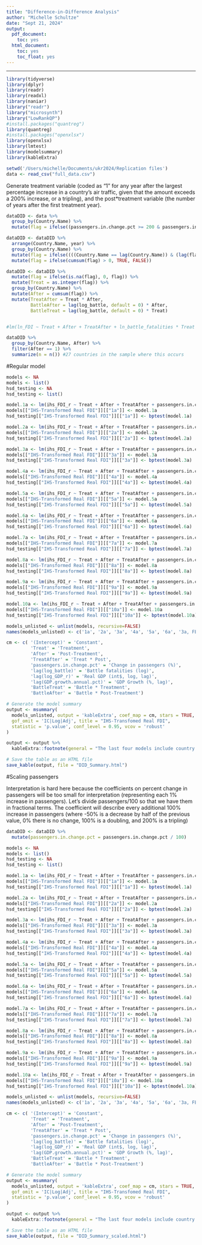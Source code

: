 ```yaml
---
title: "Difference-in-Difference Analysis"
author: "Michelle Schultze"
date: "Sept 21, 2024"
output:
  pdf_document:
    toc: yes
  html_document:
    toc: yes
    toc_float: yes
---
```

---

```r
library(tidyverse)
library(dplyr)
library(readr)
library(readxl)
library(naniar)
library("readr")
library("microsynth")
library("LowRankQP")
#install.packages("quantreg")
library(quantreg)
#install.packages("openxlsx")
library(openxlsx)
library(lmtest)
library(modelsummary)
library(kableExtra)

setwd('/Users/michelle/Documents/ukr2024/Replication files')
data <- read_csv("full_data.csv")
```

Generate treatment variable (coded as “1” for any year after the largest percentage increase in a country's air traffic, given that the amount exceeds a 200% increase, or a tripling), and the post*treatment variable (the number of years after the first treatment year).

```r
dataDID <- data %>%
  group_by(Country.Name) %>%
  mutate(flag = ifelse((passengers.in.change.pct >= 200 & passengers.in.change.pct == max(passengers.in.change.pct)), TRUE, FALSE))

dataDID <- dataDID %>%
  arrange(Country.Name, year) %>%
  group_by(Country.Name) %>%
  mutate(flag = ifelse((((Country.Name == lag(Country.Name)) & (lag(flag) == TRUE)) | flag == TRUE), TRUE, flag)) %>%
  mutate(flag = ifelse(cumsum(flag) > 0, TRUE, FALSE))

dataDID <- dataDID %>%
  mutate(flag = ifelse(is.na(flag), 0, flag)) %>%
  mutate(Treat = as.integer(flag)) %>%
  group_by(Country.Name) %>%
  mutate(After = cumsum(flag)) %>%
  mutate(TreatAfter = Treat * After,
         BattleAfter = lag(log_battle, default = 0) * After,
         BattleTreat = lag(log_battle, default = 0) * Treat)


#lm(ln_FDI ~ Treat + After + TreatAfter + ln_battle_fatalities * Treat + ln_GDP)

dataDID %>%
  group_by(Country.Name, After) %>%
  filter(After == 1) %>%
  summarize(n = n()) #27 countries in the sample where this occurs
```

#Regular model

```r
models <- NA
models <- list()
hsd_testing <- NA
hsd_testing <- list()

model.1a <- lm(ihs_FDI_r ~ Treat + After + TreatAfter + passengers.in.change.pct, data = dataDID)
models[["IHS-Transformed Real FDI"]][["1a"]] <- model.1a
hsd_testing[["IHS-Transformed Real FDI"]][["1a"]] <- bptest(model.1a)

model.2a <- lm(ihs_FDI_r ~ Treat + After + TreatAfter + passengers.in.change.pct + lag(log_battle), data = dataDID)
models[["IHS-Transformed Real FDI"]][["2a"]] <- model.2a
hsd_testing[["IHS-Transformed Real FDI"]][["2a"]] <- bptest(model.2a)

model.3a <- lm(ihs_FDI_r ~ Treat + After + TreatAfter + passengers.in.change.pct + lag(log_battle) + lag(log_GDP_r), data = dataDID)
models[["IHS-Transformed Real FDI"]][["3a"]] <- model.3a
hsd_testing[["IHS-Transformed Real FDI"]][["3a"]] <- bptest(model.3a)

model.4a <- lm(ihs_FDI_r ~ Treat + After + TreatAfter + passengers.in.change.pct + lag(log_battle) + lag(log_GDP_r) + lag(GDP.growth.annual.pct), data = dataDID)
models[["IHS-Transformed Real FDI"]][["4a"]] <- model.4a
hsd_testing[["IHS-Transformed Real FDI"]][["4a"]] <- bptest(model.4a)

model.5a <- lm(ihs_FDI_r ~ Treat + After + TreatAfter + passengers.in.change.pct + lag(log_battle) + lag(log_GDP_r) + BattleTreat, data = dataDID)
models[["IHS-Transformed Real FDI"]][["5a"]] <- model.5a
hsd_testing[["IHS-Transformed Real FDI"]][["5a"]] <- bptest(model.5a)

model.6a <- lm(ihs_FDI_r ~ Treat + After + TreatAfter + passengers.in.change.pct + lag(log_battle) + lag(log_GDP_r) + BattleAfter, data = dataDID)
models[["IHS-Transformed Real FDI"]][["6a"]] <- model.6a
hsd_testing[["IHS-Transformed Real FDI"]][["6a"]] <- bptest(model.6a)

model.7a <- lm(ihs_FDI_r ~ Treat + After + TreatAfter + passengers.in.change.pct + lag(log_battle) + lag(log_GDP_r) + factor(Country.Name), data = dataDID)
models[["IHS-Transformed Real FDI"]][["7a"]] <- model.7a
hsd_testing[["IHS-Transformed Real FDI"]][["7a"]] <- bptest(model.7a)

model.8a <- lm(ihs_FDI_r ~ Treat + After + TreatAfter + passengers.in.change.pct + lag(log_battle) + lag(log_GDP_r) + lag(GDP.growth.annual.pct) + factor(Country.Name), data = dataDID)
models[["IHS-Transformed Real FDI"]][["8a"]] <- model.8a
hsd_testing[["IHS-Transformed Real FDI"]][["8a"]] <- bptest(model.8a)

model.9a <- lm(ihs_FDI_r ~ Treat + After + TreatAfter + passengers.in.change.pct + lag(log_battle) + lag(log_GDP_r) + BattleTreat + factor(Country.Name), data = dataDID)
models[["IHS-Transformed Real FDI"]][["9a"]] <- model.9a
hsd_testing[["IHS-Transformed Real FDI"]][["9a"]] <- bptest(model.9a)

model.10a <- lm(ihs_FDI_r ~ Treat + After + TreatAfter + passengers.in.change.pct + lag(log_battle) + lag(log_GDP_r) + BattleAfter + factor(Country.Name), data = dataDID)
models[["IHS-Transformed Real FDI"]][["10a"]] <- model.10a
hsd_testing[["IHS-Transformed Real FDI"]][["10a"]] <- bptest(model.10a)
```

```r
models_unlisted <- unlist(models, recursive=FALSE)
names(models_unlisted) <- c('1a', '2a', '3a', '4a', '5a', '6a', '3a, FE', '4a, FE', '5a, FE', '6a, FE')

cm <- c( '(Intercept)' = 'Constant', 
         'Treat' = 'Treatment',
         'After' = 'Post-Treatment',
         'TreatAfter' = 'Treat * Post',
         'passengers.in.change.pct' = 'Change in passengers (%)',
         'lag(log_battle)' = 'Battle fatalities (log)', 
         'lag(log_GDP_r)' = 'Real GDP (int$, log, lag)',
         'lag(GDP.growth.annual.pct)' = 'GDP Growth (%, lag)',
         'BattleTreat' = 'Battle * Treatment',
         'BattleAfter' = 'Battle * Post-Treatment')

# Generate the model summary
output <- msummary(
  models_unlisted, output = 'kableExtra', coef_map = cm, stars = TRUE, 
  gof_omit = 'IC|Log|Adj', title = "IHS-Transfomed Real FDI", 
  statistic = 'p.value', conf_level = 0.95, vcov = 'robust'
)

output <- output %>%
  kableExtra::footnote(general = "The last four models include country fixed effects.")

# Save the table as an HTML file
save_kable(output, file = "DID_Summary.html")
```

#Scaling passengers 

Interpretation is hard here because the coefficients on percent change in passengers will be too small for interpretation (representing each 1% increase in passengers). Let's divide passengers/100 so that we have them in fractional terms. The coefficient will describe every additional 100% increase in passengers (where -50% is a decrease by half of the previous value, 0% there is no change, 100% is a doubling, and 200% is a tripling)
```r
dataDID <- dataDID %>%
  mutate(passengers.in.change.pct = passengers.in.change.pct / 100)
```

```r
models <- NA
models <- list()
hsd_testing <- NA
hsd_testing <- list()

model.1a <- lm(ihs_FDI_r ~ Treat + After + TreatAfter + passengers.in.change.pct, data = dataDID)
models[["IHS-Transformed Real FDI"]][["1a"]] <- model.1a
hsd_testing[["IHS-Transformed Real FDI"]][["1a"]] <- bptest(model.1a)

model.2a <- lm(ihs_FDI_r ~ Treat + After + TreatAfter + passengers.in.change.pct + lag(log_battle), data = dataDID)
models[["IHS-Transformed Real FDI"]][["2a"]] <- model.2a
hsd_testing[["IHS-Transformed Real FDI"]][["2a"]] <- bptest(model.2a)

model.3a <- lm(ihs_FDI_r ~ Treat + After + TreatAfter + passengers.in.change.pct + lag(log_battle) + lag(log_GDP_r), data = dataDID)
models[["IHS-Transformed Real FDI"]][["3a"]] <- model.3a
hsd_testing[["IHS-Transformed Real FDI"]][["3a"]] <- bptest(model.3a)

model.4a <- lm(ihs_FDI_r ~ Treat + After + TreatAfter + passengers.in.change.pct + lag(log_battle) + lag(log_GDP_r) + lag(GDP.growth.annual.pct), data = dataDID)
models[["IHS-Transformed Real FDI"]][["4a"]] <- model.4a
hsd_testing[["IHS-Transformed Real FDI"]][["4a"]] <- bptest(model.4a)

model.5a <- lm(ihs_FDI_r ~ Treat + After + TreatAfter + passengers.in.change.pct + lag(log_battle) + lag(log_GDP_r) + BattleTreat, data = dataDID)
models[["IHS-Transformed Real FDI"]][["5a"]] <- model.5a
hsd_testing[["IHS-Transformed Real FDI"]][["5a"]] <- bptest(model.5a)

model.6a <- lm(ihs_FDI_r ~ Treat + After + TreatAfter + passengers.in.change.pct + lag(log_battle) + lag(log_GDP_r) + BattleAfter, data = dataDID)
models[["IHS-Transformed Real FDI"]][["6a"]] <- model.6a
hsd_testing[["IHS-Transformed Real FDI"]][["6a"]] <- bptest(model.6a)

model.7a <- lm(ihs_FDI_r ~ Treat + After + TreatAfter + passengers.in.change.pct + lag(log_battle) + lag(log_GDP_r) + factor(Country.Name), data = dataDID)
models[["IHS-Transformed Real FDI"]][["7a"]] <- model.7a
hsd_testing[["IHS-Transformed Real FDI"]][["7a"]] <- bptest(model.7a)

model.8a <- lm(ihs_FDI_r ~ Treat + After + TreatAfter + passengers.in.change.pct + lag(log_battle) + lag(log_GDP_r) + lag(GDP.growth.annual.pct) + factor(Country.Name), data = dataDID)
models[["IHS-Transformed Real FDI"]][["8a"]] <- model.8a
hsd_testing[["IHS-Transformed Real FDI"]][["8a"]] <- bptest(model.8a)

model.9a <- lm(ihs_FDI_r ~ Treat + After + TreatAfter + passengers.in.change.pct + lag(log_battle) + lag(log_GDP_r) + BattleTreat + factor(Country.Name), data = dataDID)
models[["IHS-Transformed Real FDI"]][["9a"]] <- model.9a
hsd_testing[["IHS-Transformed Real FDI"]][["9a"]] <- bptest(model.9a)

model.10a <- lm(ihs_FDI_r ~ Treat + After + TreatAfter + passengers.in.change.pct + lag(log_battle) + lag(log_GDP_r) + BattleAfter + factor(Country.Name), data = dataDID)
models[["IHS-Transformed Real FDI"]][["10a"]] <- model.10a
hsd_testing[["IHS-Transformed Real FDI"]][["10a"]] <- bptest(model.10a)
```

```r
models_unlisted <- unlist(models, recursive=FALSE)
names(models_unlisted) <- c('1a', '2a', '3a', '4a', '5a', '6a', '3a, FE', '4a, FE', '5a, FE', '6a, FE')

cm <- c( '(Intercept)' = 'Constant', 
         'Treat' = 'Treatment',
         'After' = 'Post-Treatment',
         'TreatAfter' = 'Treat * Post',
         'passengers.in.change.pct' = 'Change in passengers (%)',
         'lag(log_battle)' = 'Battle fatalities (log)', 
         'lag(log_GDP_r)' = 'Real GDP (int$, log, lag)',
         'lag(GDP.growth.annual.pct)' = 'GDP Growth (%, lag)',
         'BattleTreat' = 'Battle * Treatment',
         'BattleAfter' = 'Battle * Post-Treatment')

# Generate the model summary
output <- msummary(
  models_unlisted, output = 'kableExtra', coef_map = cm, stars = TRUE, 
  gof_omit = 'IC|Log|Adj', title = "IHS-Transfomed Real FDI", 
  statistic = 'p.value', conf_level = 0.95, vcov = 'robust'
)

output <- output %>%
  kableExtra::footnote(general = "The last four models include country fixed effects.")

# Save the table as an HTML file
save_kable(output, file = "DID_Summary_scaled.html")
```


